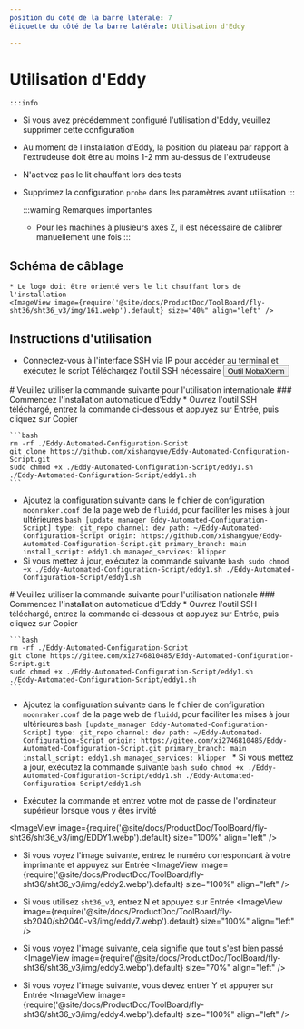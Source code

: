```yaml
---
position du côté de la barre latérale: 7
étiquette du côté de la barre latérale: Utilisation d'Eddy

---
```


# Utilisation d'Eddy

    :::info
  * Si vous avez précédemment configuré l'utilisation d'Eddy, veuillez supprimer cette configuration
  * Au moment de l'installation d'Eddy, la position du plateau par rapport à l'extrudeuse doit être au moins 1-2 mm au-dessus de l'extrudeuse
  * N'activez pas le lit chauffant lors des tests
  * Supprimez la configuration `probe` dans les paramètres avant utilisation
    :::

    :::warning Remarques importantes
    * Pour les machines à plusieurs axes Z, il est nécessaire de calibrer manuellement une fois
    :::


## Schéma de câblage

    * Le logo doit être orienté vers le lit chauffant lors de l'installation
    <ImageView image={require('@site/docs/ProductDoc/ToolBoard/fly-sht36/sht36_v3/img/161.webp').default} size="40%" align="left" />


## Instructions d'utilisation
   * Connectez-vous à l'interface SSH via IP pour accéder au terminal et exécutez le script
    Téléchargez l'outil SSH nécessaire <Button variant="contained" disableElevation href="/docs/ResDownload/auxiliary_software/">Outil MobaXterm</Button>


<Tabs>
  <TabItem value="eddy1" label="Utilisation internationale">
    # Veuillez utiliser la commande suivante pour l'utilisation internationale
    ### Commencez l'installation automatique d'Eddy
    * Ouvrez l'outil SSH téléchargé, entrez la commande ci-dessous et appuyez sur Entrée, puis cliquez sur Copier
    
    ```bash
    rm -rf ./Eddy-Automated-Configuration-Script
    git clone https://github.com/xishangyue/Eddy-Automated-Configuration-Script.git
    sudo chmod +x ./Eddy-Automated-Configuration-Script/eddy1.sh
    ./Eddy-Automated-Configuration-Script/eddy1.sh
    ```
   * Ajoutez la configuration suivante dans le fichier de configuration `moonraker.conf` de la page web de `fluidd`, pour faciliter les mises à jour ultérieures
    ```bash
    [update_manager Eddy-Automated-Configuration-Script]
    type: git_repo
    channel: dev
    path: ~/Eddy-Automated-Configuration-Script
    origin: https://github.com/xishangyue/Eddy-Automated-Configuration-Script.git
    primary_branch: main
    install_script: eddy1.sh
    managed_services: klipper
    ```
   * Si vous mettez à jour, exécutez la commande suivante
    ```bash
    sudo chmod +x ./Eddy-Automated-Configuration-Script/eddy1.sh
    ./Eddy-Automated-Configuration-Script/eddy1.sh
    ```
</TabItem>

  <TabItem value="eddy2" label="Utilisation nationale">
# Veuillez utiliser la commande suivante pour l'utilisation nationale
### Commencez l'installation automatique d'Eddy
    * Ouvrez l'outil SSH téléchargé, entrez la commande ci-dessous et appuyez sur Entrée, puis cliquez sur Copier
    
    ```bash
    rm -rf ./Eddy-Automated-Configuration-Script
    git clone https://gitee.com/xi2746810485/Eddy-Automated-Configuration-Script.git
    sudo chmod +x ./Eddy-Automated-Configuration-Script/eddy1.sh
    ./Eddy-Automated-Configuration-Script/eddy1.sh
    ```
   * Ajoutez la configuration suivante dans le fichier de configuration `moonraker.conf` de la page web de `fluidd`, pour faciliter les mises à jour ultérieures
    ```bash
    [update_manager Eddy-Automated-Configuration-Script]
    type: git_repo
    channel: dev
    path: ~/Eddy-Automated-Configuration-Script
    origin: https://gitee.com/xi2746810485/Eddy-Automated-Configuration-Script.git
    primary_branch: main
    install_script: eddy1.sh
    managed_services: klipper
    ```
    * Si vous mettez à jour, exécutez la commande suivante
    ```bash
    sudo chmod +x ./Eddy-Automated-Configuration-Script/eddy1.sh
    ./Eddy-Automated-Configuration-Script/eddy1.sh
    ```
  </TabItem>
</Tabs>


* Exécutez la commande et entrez votre mot de passe de l'ordinateur supérieur lorsque vous y êtes invité

<ImageView image={require('@site/docs/ProductDoc/ToolBoard/fly-sht36/sht36_v3/img/EDDY1.webp').default} size="100%" align="left" />

* Si vous voyez l'image suivante, entrez le numéro correspondant à votre imprimante et appuyez sur Entrée
<ImageView image={require('@site/docs/ProductDoc/ToolBoard/fly-sht36/sht36_v3/img/eddy2.webp').default} size="100%" align="left" />

* Si vous utilisez `sht36_v3`, entrez N et appuyez sur Entrée
<ImageView image={require('@site/docs/ProductDoc/ToolBoard/fly-sb2040/sb2040-v3/img/eddy7.webp').default} size="100%" align="left" />


* Si vous voyez l'image suivante, cela signifie que tout s'est bien passé
<ImageView image={require('@site/docs/ProductDoc/ToolBoard/fly-sht36/sht36_v3/img/eddy3.webp').default} size="70%" align="left" />

* Si vous voyez l'image suivante, vous devez entrer Y et appuyer sur Entrée
<ImageView image={require('@site/docs/ProductDoc/ToolBoard/fly-sht36/sht36_v3/img/eddy4.webp').default} size="100%" align="left" />
<LDC1612 />